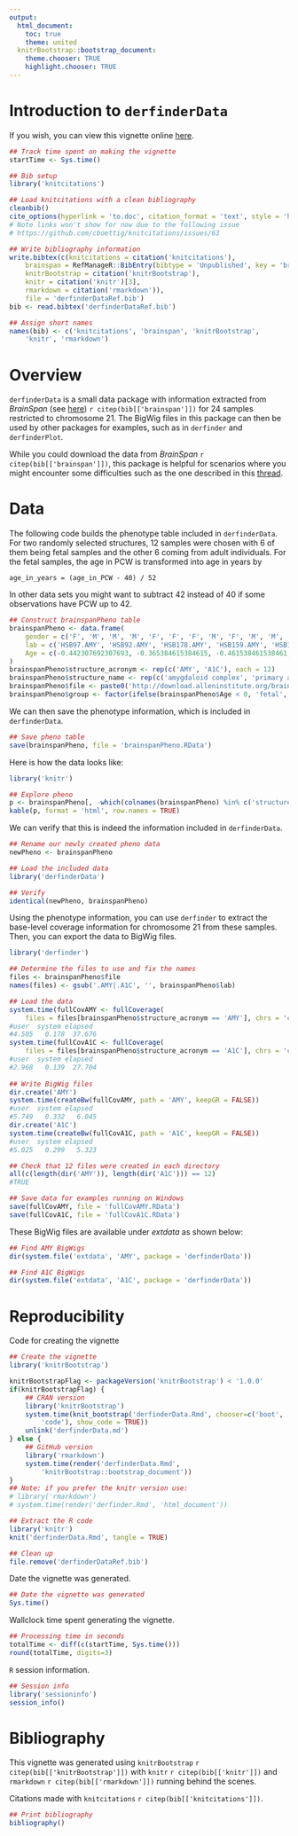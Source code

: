 ```yaml
---
output:
  html_document:
    toc: true
    theme: united
  knitrBootstrap::bootstrap_document:
    theme.chooser: TRUE
    highlight.chooser: TRUE
---
```


<!--
%\VignetteEngine{knitr::rmarkdown}
%\VignetteIndexEntry{Introduction to derfinderData}
-->

Introduction to `derfinderData`
===============================

If you wish, you can view this vignette online [here](http://lcolladotor.github.io/derfinderData/).

```r
## Track time spent on making the vignette
startTime <- Sys.time()

## Bib setup
library('knitcitations')

## Load knitcitations with a clean bibliography
cleanbib()
cite_options(hyperlink = 'to.doc', citation_format = 'text', style = 'html')
# Note links won't show for now due to the following issue
# https://github.com/cboettig/knitcitations/issues/63

## Write bibliography information
write.bibtex(c(knitcitations = citation('knitcitations'),
    brainspan = RefManageR::BibEntry(bibtype = 'Unpublished', key = 'brainspan', title = 'Atlas of the Developing Human Brain [Internet]. Funded by ARRA Awards 1RC2MH089921-01, 1RC2MH090047-01, and 1RC2MH089929-01.', author = 'BrainSpan', year = 2011, url = 'http://developinghumanbrain.org'),
    knitrBootstrap = citation('knitrBootstrap'), 
    knitr = citation('knitr')[3],
    rmarkdown = citation('rmarkdown')),
    file = 'derfinderDataRef.bib')
bib <- read.bibtex('derfinderDataRef.bib')

## Assign short names
names(bib) <- c('knitcitations', 'brainspan', 'knitrBootstrap',
    'knitr', 'rmarkdown')
```


# Overview

`derfinderData` is a small data package with information extracted from _BrainSpan_ (see [here](http://download.alleninstitute.org/brainspan/MRF_BigWig_Gencode_v10/bigwig/)) `r citep(bib[['brainspan']])` for 24 samples restricted to chromosome 21. The BigWig files in this package can then be used by other packages for examples, such as in `derfinder` and `derfinderPlot`. 

While you could download the data from _BrainSpan_ `r citep(bib[['brainspan']])`, this package is helpful for scenarios where you might encounter some difficulties such as the one described in this [thread](https://stat.ethz.ch/pipermail/bioc-devel/2014-September/006329.html).


# Data

The following code builds the phenotype table included in `derfinderData`. For two randomly selected structures, 12 samples were chosen with 6 of them being fetal samples and the other 6 coming from adult individuals. For the fetal samples, the age in PCW is transformed into age in years by

    age_in_years = (age_in_PCW - 40) / 52

In other data sets you might want to subtract 42 instead of 40 if some observations have PCW up to 42.

```r
## Construct brainspanPheno table
brainspanPheno <- data.frame(
    gender = c('F', 'M', 'M', 'M', 'F', 'F', 'F', 'M', 'F', 'M', 'M', 'F', 'M', 'M', 'M', 'M', 'F', 'F', 'F', 'M', 'F', 'M', 'M', 'F'),
    lab = c('HSB97.AMY', 'HSB92.AMY', 'HSB178.AMY', 'HSB159.AMY', 'HSB153.AMY', 'HSB113.AMY', 'HSB130.AMY', 'HSB136.AMY', 'HSB126.AMY', 'HSB145.AMY', 'HSB123.AMY', 'HSB135.AMY', 'HSB114.A1C', 'HSB103.A1C', 'HSB178.A1C', 'HSB154.A1C', 'HSB150.A1C', 'HSB149.A1C', 'HSB130.A1C', 'HSB136.A1C', 'HSB126.A1C', 'HSB145.A1C', 'HSB123.A1C', 'HSB135.A1C'),
    Age = c(-0.442307692307693, -0.365384615384615, -0.461538461538461, -0.307692307692308, -0.538461538461539, -0.538461538461539, 21, 23, 30, 36, 37, 40, -0.519230769230769, -0.519230769230769, -0.461538461538461, -0.461538461538461, -0.538461538461539, -0.519230769230769, 21, 23, 30, 36, 37, 40)
)
brainspanPheno$structure_acronym <- rep(c('AMY', 'A1C'), each = 12)
brainspanPheno$structure_name <- rep(c('amygdaloid complex', 'primary auditory cortex (core)'), each = 12)
brainspanPheno$file <- paste0('http://download.alleninstitute.org/brainspan/MRF_BigWig_Gencode_v10/bigwig/', brainspanPheno$lab, '.bw')
brainspanPheno$group <- factor(ifelse(brainspanPheno$Age < 0, 'fetal', 'adult'), levels = c('fetal', 'adult'))
```

We can then save the phenotype information, which is included in `derfinderData`.

```r
## Save pheno table
save(brainspanPheno, file = 'brainspanPheno.RData')
```

Here is how the data looks like:

```r
library('knitr')

## Explore pheno
p <- brainspanPheno[, -which(colnames(brainspanPheno) %in% c('structure_acronym', 'structure_name', 'file'))]
kable(p, format = 'html', row.names = TRUE)
```

We can verify that this is indeed the information included in `derfinderData`.


```r
## Rename our newly created pheno data
newPheno <- brainspanPheno

## Load the included data
library('derfinderData')

## Verify
identical(newPheno, brainspanPheno)
```

Using the phenotype information, you can use `derfinder` to extract the base-level coverage information for chromosome 21 from these samples. Then, you can export the data to BigWig files.

```r
library('derfinder')

## Determine the files to use and fix the names
files <- brainspanPheno$file
names(files) <- gsub('.AMY|.A1C', '', brainspanPheno$lab)

## Load the data
system.time(fullCovAMY <- fullCoverage(
    files = files[brainspanPheno$structure_acronym == 'AMY'], chrs = 'chr21'))
#user  system elapsed 
#4.505   0.178  37.676 
system.time(fullCovA1C <- fullCoverage(
    files = files[brainspanPheno$structure_acronym == 'A1C'], chrs = 'chr21'))
#user  system elapsed 
#2.968   0.139  27.704
    
## Write BigWig files
dir.create('AMY')
system.time(createBw(fullCovAMY, path = 'AMY', keepGR = FALSE))
#user  system elapsed 
#5.749   0.332   6.045
dir.create('A1C')
system.time(createBw(fullCovA1C, path = 'A1C', keepGR = FALSE))
#user  system elapsed 
#5.025   0.299   5.323 

## Check that 12 files were created in each directory
all(c(length(dir('AMY')), length(dir('A1C'))) == 12)
#TRUE

## Save data for examples running on Windows
save(fullCovAMY, file = 'fullCovAMY.RData')
save(fullCovA1C, file = 'fullCovA1C.RData')
```

These BigWig files are available under _extdata_ as shown below:

```r
## Find AMY BigWigs
dir(system.file('extdata', 'AMY', package = 'derfinderData'))

## Find A1C BigWigs
dir(system.file('extdata', 'A1C', package = 'derfinderData'))
```




# Reproducibility

Code for creating the vignette

```r
## Create the vignette
library('knitrBootstrap') 

knitrBootstrapFlag <- packageVersion('knitrBootstrap') < '1.0.0'
if(knitrBootstrapFlag) {
    ## CRAN version
    library('knitrBootstrap')
    system.time(knit_bootstrap('derfinderData.Rmd', chooser=c('boot',
        'code'), show_code = TRUE))
    unlink('derfinderData.md')
} else {
    ## GitHub version
    library('rmarkdown')
    system.time(render('derfinderData.Rmd',
        'knitrBootstrap::bootstrap_document'))
}
## Note: if you prefer the knitr version use:
# library('rmarkdown')
# system.time(render('derfinder.Rmd', 'html_document'))

## Extract the R code
library('knitr')
knit('derfinderData.Rmd', tangle = TRUE)

## Clean up
file.remove('derfinderDataRef.bib')
```

Date the vignette was generated.

```r
## Date the vignette was generated
Sys.time()
```

Wallclock time spent generating the vignette.

```r
## Processing time in seconds
totalTime <- diff(c(startTime, Sys.time()))
round(totalTime, digits=3)
```

`R` session information.

```r
## Session info
library('sessioninfo')
session_info()
```

# Bibliography

This vignette was generated using `knitrBootstrap` `r citep(bib[['knitrBootstrap']])`
with `knitr` `r citep(bib[['knitr']])` and `rmarkdown` `r citep(bib[['rmarkdown']])` running behind the scenes.

Citations made with `knitcitations` `r citep(bib[['knitcitations']])`.

```r
## Print bibliography
bibliography()
```
